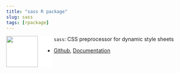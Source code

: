 ```yaml
---
title: "sass R package"
slug: sass
tags: [rpackage]
---
```


<a><img src="/projects/sass/sass.svg" align="left" height=85 style="background-color: white; padding-right: 40px;"/></a>
`sass`: CSS preprocessor for dynamic style sheets

  - [Github](https://github.com/rstudio/sass),
[Documentation](https://rstudio.github.io/sass/index.html)

<!--more-->
